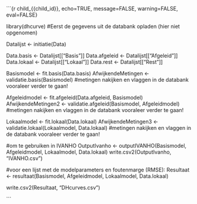 

```{r child_{{child_id}}, echo=TRUE, message=FALSE, warning=FALSE, eval=FALSE}


library(dhcurve)
#Eerst de gegevens uit de databank opladen (hier niet opgenomen)

Datalijst <- initiatie(Data)

Data.basis <- Datalijst[["Basis"]]
Data.afgeleid <- Datalijst[["Afgeleid"]]
Data.lokaal <- Datalijst[["Lokaal"]]
Data.rest <- Datalijst[["Rest"]]

Basismodel <- fit.basis(Data.basis)
AfwijkendeMetingen <- validatie.basis(Basismodel)
#metingen nakijken en vlaggen in de databank vooraleer verder te gaan!

Afgeleidmodel <- fit.afgeleid(Data.afgeleid, Basismodel)
AfwijkendeMetingen2 <- validatie.afgeleid(Basismodel, Afgeleidmodel)
#metingen nakijken en vlaggen in de databank vooraleer verder te gaan!

Lokaalmodel <- fit.lokaal(Data.lokaal)
AfwijkendeMetingen3 <- validatie.lokaal(Lokaalmodel, Data.lokaal)
#metingen nakijken en vlaggen in de databank vooraleer verder te gaan!

#om te gebruiken in IVANHO
OutputIvanho <-
  outputIVANHO(Basismodel, Afgeleidmodel, Lokaalmodel, Data.lokaal)
write.csv2(OutputIvanho, "IVANHO.csv")

#voor een lijst met de modelparameters en foutenmarge (RMSE):
Resultaat <- 
  resultaat(Basismodel, Afgeleidmodel, Lokaalmodel, Data.lokaal)


write.csv2(Resultaat, "DHcurves.csv")

```
